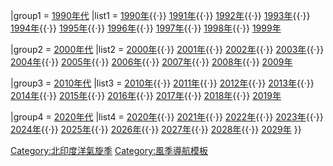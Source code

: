 {{Navbox
|name    = North Indian Ocean cyclone seasons
|title   = [[北印度洋氣旋季]]
|image   = [[File:North Indian cyclone tracks 1970-2005.jpg|130px]]
|style   = width:100%
|liststyle = text-align:center;
<includeonly>|above = {{#switch:{{{above|}}}
|=[[{{PAGENAME}}]]
|no|n=
}}</includeonly>
<!--
|group1  = [[1940年代]]
|list1   = [[1940年北印度洋氣旋季|1940年]]{{·}} [[1941年北印度洋氣旋季|1941年]]{{·}} [[1942年北印度洋氣旋季|1942年]]{{·}} [[1943年北印度洋氣旋季|1943年]]{{·}} [[1944年北印度洋氣旋季|1944年]]{{·}}[[1945年北印度洋氣旋季|1945年]]{{·}} [[1946年北印度洋氣旋季|1946年]]{{·}} [[1947年北印度洋氣旋季|1947年]]{{·}} [[1948年北印度洋氣旋季|1948年]]{{·}} [[1949年北印度洋氣旋季|1949年]]

|group2  = [[1950年代]]
|list2   = [[1950年北印度洋氣旋季|1950年]]{{·}} [[1951年北印度洋氣旋季|1951年]]{{·}} [[1952年北印度洋氣旋季|1952年]]{{·}} [[1953年北印度洋氣旋季|1953年]]{{·}} [[1954年北印度洋氣旋季|1954年]]{{·}} [[1955年北印度洋氣旋季|1955年]]{{·}} [[1956年北印度洋氣旋季|1956年]]{{·}} [[1957年北印度洋氣旋季|1957年]]{{·}} [[1958年北印度洋氣旋季|1958年]]{{·}} [[1959年北印度洋氣旋季|1959年]]

|group3  = [[1960年代]]
|list3   = [[1960年北印度洋氣旋季|1960年]]{{·}} [[1961年北印度洋氣旋季|1961年]]{{·}} [[1962年北印度洋氣旋季|1962年]]{{·}} [[1963年北印度洋氣旋季|1963年]]{{·}} [[1964年北印度洋氣旋季|1964年]]{{·}} [[1965年北印度洋氣旋季|1965年]]{{·}} [[1966年北印度洋氣旋季|1966年]]{{·}} [[1967年北印度洋氣旋季|1967年]]{{·}} [[1968年北印度洋氣旋季|1968年]]{{·}} [[1969年北印度洋氣旋季|1969年]]

|group4  = [[1970年代]]
|list4   = [[1970年北印度洋氣旋季|1970年]]{{·}} [[1971年北印度洋氣旋季|1971年]]{{·}} [[1972年北印度洋氣旋季|1972年]]{{·}} [[1973年北印度洋氣旋季|1973年]]{{·}} [[1974年北印度洋氣旋季|1974年]]{{·}} [[1975年北印度洋氣旋季|1975年]]{{·}} [[1976年北印度洋氣旋季|1976年]]{{·}} [[1977年北印度洋氣旋季|1977年]]{{·}} [[1978年北印度洋氣旋季|1978年]]{{·}} [[1979年北印度洋氣旋季|1979年]]

|group5  = [[1980年代]]
|list5   = [[1980年北印度洋氣旋季|1980年]]{{·}} [[1981年北印度洋氣旋季|1981年]]{{·}} [[1982年北印度洋氣旋季|1982年]]{{·}} [[1983年北印度洋氣旋季|1983年]]{{·}} [[1984年北印度洋氣旋季|1984年]]{{·}} [[1985年北印度洋氣旋季|1985年]]{{·}} [[1986年北印度洋氣旋季|1986年]]{{·}} [[1987年北印度洋氣旋季|1987年]]{{·}} [[1988年北印度洋氣旋季|1988年]]{{·}} [[1989年北印度洋氣旋季|1989年]]
-->
|group1  = [[1990年代]]
|list1   = [[1990年北印度洋氣旋季|1990年]]{{·}} [[1991年北印度洋氣旋季|1991年]]{{·}} [[1992年北印度洋氣旋季|1992年]]{{·}} [[1993年北印度洋氣旋季|1993年]]{{·}} [[1994年北印度洋氣旋季|1994年]]{{·}} [[1995年北印度洋氣旋季|1995年]]{{·}} [[1996年北印度洋氣旋季|1996年]]{{·}} [[1997年北印度洋氣旋季|1997年]]{{·}} [[1998年北印度洋氣旋季|1998年]]{{·}} [[1999年北印度洋氣旋季|1999年]]

|group2  = [[2000年代]]
|list2   = [[2000年北印度洋氣旋季|2000年]]{{·}} [[2001年北印度洋氣旋季|2001年]]{{·}} [[2002年北印度洋氣旋季|2002年]]{{·}} [[2003年北印度洋氣旋季|2003年]]{{·}} [[2004年北印度洋氣旋季|2004年]]{{·}} [[2005年北印度洋氣旋季|2005年]]{{·}} [[2006年北印度洋氣旋季|2006年]]{{·}} [[2007年北印度洋氣旋季|2007年]]{{·}} [[2008年北印度洋氣旋季|2008年]]{{·}} [[2009年北印度洋氣旋季|2009年]]

|group3  = [[2010年代]]
|list3   = [[2010年北印度洋氣旋季|2010年]]{{·}} [[2011年北印度洋氣旋季|2011年]]{{·}} [[2012年北印度洋氣旋季|2012年]]{{·}} [[2013年北印度洋氣旋季|2013年]]{{·}} [[2014年北印度洋氣旋季|2014年]]{{·}} [[2015年北印度洋氣旋季|2015年]]{{·}} [[2016年北印度洋氣旋季|2016年]]{{·}} [[2017年北印度洋氣旋季|2017年]]{{·}} [[2018年北印度洋氣旋季|2018年]]{{·}} [[2019年北印度洋氣旋季|2019年]]

|group4  = [[2020年代]]
|list4   = [[2020年北印度洋氣旋季|2020年]]{{·}} [[2021年北印度洋氣旋季|2021年]]{{·}} [[2022年北印度洋氣旋季|2022年]]{{·}} [[2023年北印度洋氣旋季|2023年]]{{·}} [[2024年北印度洋氣旋季|2024年]]{{·}} [[2025年北印度洋氣旋季|2025年]]{{·}} [[2026年北印度洋氣旋季|2026年]]{{·}} [[2027年北印度洋氣旋季|2027年]]{{·}} [[2028年北印度洋氣旋季|2028年]]{{·}} [[2029年北印度洋氣旋季|2029年]]
}}[[Category:北印度洋氣旋季]]
<noinclude>[[Category:風季導航模板]]</noinclude>